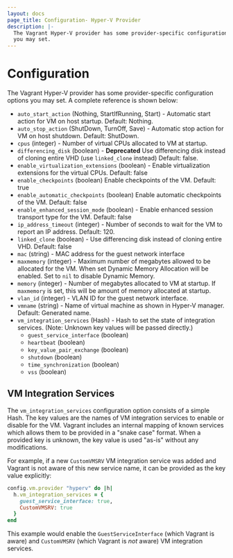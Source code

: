 ```yaml
---
layout: docs
page_title: Configuration- Hyper-V Provider
description: |-
  The Vagrant Hyper-V provider has some provider-specific configuration options
  you may set.
---
```


# Configuration

The Vagrant Hyper-V provider has some provider-specific configuration options
you may set. A complete reference is shown below:

- `auto_start_action` (Nothing, StartIfRunning, Start) - Automatic start action for VM on host startup. Default: Nothing.
- `auto_stop_action` (ShutDown, TurnOff, Save) - Automatic stop action for VM on host shutdown. Default: ShutDown.
- `cpus` (integer) - Number of virtual CPUs allocated to VM at startup.
- `differencing_disk` (boolean) - **Deprecated** Use differencing disk instead of cloning entire VHD (use `linked_clone` instead) Default: false.
- `enable_virtualization_extensions` (boolean) - Enable virtualization extensions for the virtual CPUs. Default: false
- `enable_checkpoints` (boolean) Enable checkpoints of the VM. Default: true
- `enable_automatic_checkpoints` (boolean) Enable automatic checkpoints of the VM. Default: false
- `enable_enhanced_session_mode` (boolean) - Enable enhanced session transport type for the VM. Default: false
- `ip_address_timeout` (integer) - Number of seconds to wait for the VM to report an IP address. Default: 120.
- `linked_clone` (boolean) - Use differencing disk instead of cloning entire VHD. Default: false
- `mac` (string) - MAC address for the guest network interface
- `maxmemory` (integer) - Maximum number of megabytes allowed to be allocated for the VM. When set Dynamic Memory Allocation will be enabled. Set to `nil` to disable Dynamic Memory.
- `memory` (integer) - Number of megabytes allocated to VM at startup. If `maxmemory` is set, this will be amount of memory allocated at startup.
- `vlan_id` (integer) - VLAN ID for the guest network interface.
- `vmname` (string) - Name of virtual machine as shown in Hyper-V manager. Default: Generated name.
- `vm_integration_services` (Hash) - Hash to set the state of integration services. (Note: Unknown key values will be passed directly.)
  - `guest_service_interface` (boolean)
  - `heartbeat` (boolean)
  - `key_value_pair_exchange` (boolean)
  - `shutdown` (boolean)
  - `time_synchronization` (boolean)
  - `vss` (boolean)

## VM Integration Services

The `vm_integration_services` configuration option consists of a simple Hash. The key values are the
names of VM integration services to enable or disable for the VM. Vagrant includes an internal
mapping of known services which allows them to be provided in a "snake case" format. When a provided
key is unknown, the key value is used "as-is" without any modifications.

For example, if a new `CustomVMSRV` VM integration service was added and Vagrant is not aware of this
new service name, it can be provided as the key value explicitly:

```ruby
config.vm.provider "hyperv" do |h|
  h.vm_integration_services = {
    guest_service_interface: true,
    CustomVMSRV: true
  }
end
```

This example would enable the `GuestServiceInterface` (which Vagrant is aware) and `CustomVMSRV` (which
Vagrant is _not_ aware) VM integration services.
